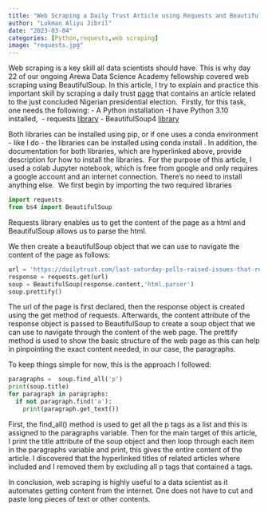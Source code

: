 ```yaml
---
title: "Web Scraping a Daily Trust Article using Requests and Beautiful Soup Libraries"
author: "Lukman Aliyu Jibril"
date: "2023-03-04"
categories: [Python,requests,web scraping]
image: "requests.jpg"
---
```

Web scraping is a key skill all data scientists should have. This is why day 22 of our ongoing Arewa Data Science Academy fellowship covered web scraping using BeautifulSoup. In this article, I try to explain and practice this important skill by scraping a daily trust [page](<https://dailytrust.com/last-saturday-polls-raised-issues-that-require-immediate-solutions-inec/>) that contains an article related to the just concluded Nigerian presidential election. 
Firstly, for this task, one needs the following:
- A Python installation -I have Python 3.10 installed, 
- requests [library](<https://docs.python-requests.org/en/v2.9.1/>)
- BeautifulSoup4 [library](<https://www.crummy.com/software/BeautifulSoup/bs4/doc/>)

Both libraries can be installed using pip, or if one uses a conda environment - like I do - the libraries can be installed using conda install <library_name>. In addition, the documentation for both libraries, which are hyperlinked above, provide description for how to install the libraries. 
For the purpose of this article, I used a colab Jupyter notebook, which is free from google and only requires a google account and an internet connection. There's no need to install anything else. 
We first begin by importing the two required libraries

```py
import requests
from bs4 import BeautifulSoup
```

Requests library enables us to get the content of the page as a html and BeautifulSoup allows us to parse the html. 

We then create a beautifulSoup object that we can use to navigate the content of the page as follows:
```py
url = 'https://dailytrust.com/last-saturday-polls-raised-issues-that-require-immediate-solutions-inec/'
response = requests.get(url)
soup = BeautifulSoup(response.content,'html.parser')
soup.prettify()

```


The url of the page is first declared, then the response object is created using the get method of requests. Afterwards, the content attribute of the response object is passed to BeautifulSoup to create a soup object that we can use to navigate through the content of the web page. The prettify method is used to show the basic structure of the web page as this can help in pinpointing the exact content needed, in our case, the paragraphs. 

To keep things simple for now, this is the approach I followed:

```py
paragraphs =  soup.find_all('p')
print(soup.title)
for paragraph in paragraphs:
  if not paragraph.find('a'):
    print(paragraph.get_text())
```


First, the find_all() method is used to get all the p tags as a list and this is assigned to the paragraphs variable. Then for the main target of this article, I print the title attribute of the soup object and then loop through each item in the paragraphs variable and print, this gives the entire content of the article. I discovered that the hyperlinked titles of related articles where included and I removed them by excluding all p tags that contained a tags. 

In conclusion, web scraping is highly useful to a data scientist as it automates getting content from the internet. One does not have to cut and paste long pieces of text or other contents.
